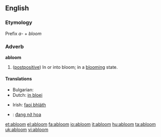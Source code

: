 ==English==

===Etymology===
Prefix ''a-'' + ''bloom''

===Adverb===
'''abloom'''

# ([[postpositive]]) In or into bloom; in a [[blooming]] state.

====Translations====
{{trans-top|(postpositive) in or into bloom; in a blooming state}}
* Bulgarian: {{t|bg|цъфтящ, разцъфтял, в разцвет|sc=Cyrl}}
* Dutch: [[in bloei]]
{{trans-mid}}
* Irish: [[faoi bhláth]]
{{trans-bottom}}

{{checktrans-top}}
* {{ttbc|Vietnamese}}: [[đang nở hoa]]
{{checktrans-bottom}}

{{anagrams:en/ablmoo}}
[[et:abloom]]
[[el:abloom]]
[[fa:abloom]]
[[io:abloom]]
[[it:abloom]]
[[hu:abloom]]
[[ta:abloom]]
[[uk:abloom]]
[[vi:abloom]]